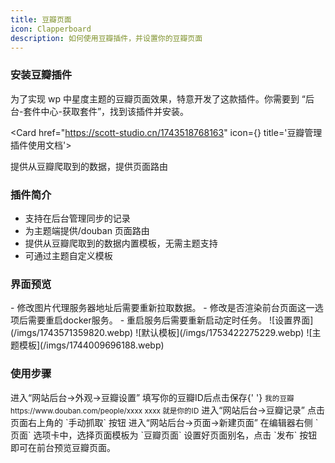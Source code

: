 ```yaml
---
title: 豆瓣页面
icon: Clapperboard
description: 如何使用豆瓣插件，并设置你的豆瓣页面
---
```


### 安装豆瓣插件

为了实现 wp 中星度主题的豆瓣页面效果，特意开发了这款插件。你需要到 “后台-套件中心-获取套件”，找到该插件并安装。

<Cards>

<Card href="https://scott-studio.cn/1743518768163" icon={<ExternalLinkIcon className="text-purple-300" />} title='豆瓣管理插件使用文档'>

提供从豆瓣爬取到的数据，提供页面路由

</Card>
</Cards>

### 插件简介

- 支持在后台管理同步的记录
- 为主题端提供/douban 页面路由
- 提供从豆瓣爬取到的数据内置模板，无需主题支持
- 可通过主题自定义模板

### 界面预览

<Callout title="提示">
  - 修改图片代理服务器地址后需要重新拉取数据。 -
  修改是否渲染前台页面这一选项后需要重启docker服务。 -
  重启服务后需要重新启动定时任务。
</Callout>
<Tabs items={['设置界面', '默认模板', '主题模板']}>
  <Tab value="设置界面">![设置界面](/imgs/1743571359820.webp)</Tab>
  <Tab value="默认模板">![默认模板](/imgs/1753422275229.webp)</Tab>
  <Tab value="主题模板">![主题模板](/imgs/1744009696188.webp)</Tab>
</Tabs>

### 使用步骤

<Steps>
  <Step>进入“网站后台->外观->豆瓣设置”</Step>
  <Step>
    填写你的豆瓣ID后点击保存{' '}
    <small>我的豆瓣 https://www.douban.com/people/xxxx xxxx 就是你的ID</small>
  </Step>
  <Step>进入“网站后台->豆瓣记录”</Step>
  <Step>点击页面右上角的 `手动抓取` 按钮</Step>
  <Step>进入“网站后台->页面->新建页面”</Step>
  <Step>在编辑器右侧 `页面` 选项卡中，选择页面模板为 `豆瓣页面`</Step>
  <Step>设置好页面别名，点击 `发布` 按钮即可在前台预览豆瓣页面。</Step>
</Steps>
